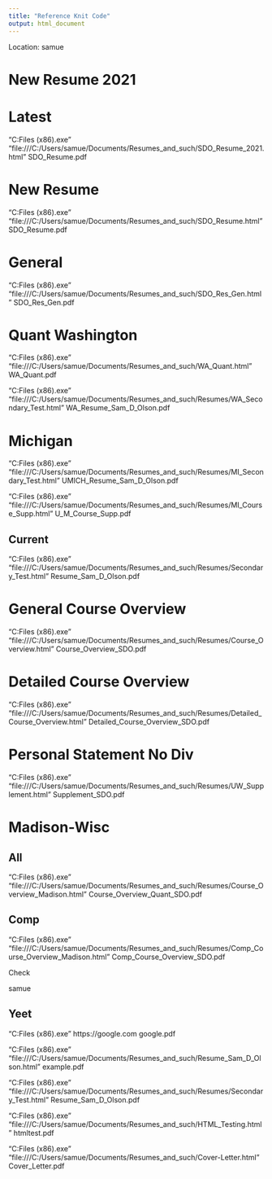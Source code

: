 ```yaml
---
title: "Reference Knit Code"
output: html_document
---
```


Location: samue

# New Resume 2021
# Latest
"C:\Program Files (x86)\wkhtmltopdf\bin\wkhtmltopdf.exe" "file:///C:/Users/samue/Documents/Resumes_and_such/SDO_Resume_2021.html" SDO_Resume.pdf

# New Resume
"C:\Program Files (x86)\wkhtmltopdf\bin\wkhtmltopdf.exe" "file:///C:/Users/samue/Documents/Resumes_and_such/SDO_Resume.html" SDO_Resume.pdf

# General
"C:\Program Files (x86)\wkhtmltopdf\bin\wkhtmltopdf.exe" "file:///C:/Users/samue/Documents/Resumes_and_such/SDO_Res_Gen.html" SDO_Res_Gen.pdf

# Quant Washington
"C:\Program Files (x86)\wkhtmltopdf\bin\wkhtmltopdf.exe" "file:///C:/Users/samue/Documents/Resumes_and_such/WA_Quant.html" WA_Quant.pdf

"C:\Program Files (x86)\wkhtmltopdf\bin\wkhtmltopdf.exe" "file:///C:/Users/samue/Documents/Resumes_and_such/Resumes/WA_Secondary_Test.html" WA_Resume_Sam_D_Olson.pdf

# Michigan

"C:\Program Files (x86)\wkhtmltopdf\bin\wkhtmltopdf.exe" "file:///C:/Users/samue/Documents/Resumes_and_such/Resumes/MI_Secondary_Test.html" UMICH_Resume_Sam_D_Olson.pdf

"C:\Program Files (x86)\wkhtmltopdf\bin\wkhtmltopdf.exe" "file:///C:/Users/samue/Documents/Resumes_and_such/Resumes/MI_Course_Supp.html" U_M_Course_Supp.pdf

## Current

"C:\Program Files (x86)\wkhtmltopdf\bin\wkhtmltopdf.exe" "file:///C:/Users/samue/Documents/Resumes_and_such/Resumes/Secondary_Test.html" Resume_Sam_D_Olson.pdf

# General Course Overview
"C:\Program Files (x86)\wkhtmltopdf\bin\wkhtmltopdf.exe" "file:///C:/Users/samue/Documents/Resumes_and_such/Resumes/Course_Overview.html" Course_Overview_SDO.pdf

# Detailed Course Overview
"C:\Program Files (x86)\wkhtmltopdf\bin\wkhtmltopdf.exe" "file:///C:/Users/samue/Documents/Resumes_and_such/Resumes/Detailed_Course_Overview.html" Detailed_Course_Overview_SDO.pdf

# Personal Statement No Div
"C:\Program Files (x86)\wkhtmltopdf\bin\wkhtmltopdf.exe" "file:///C:/Users/samue/Documents/Resumes_and_such/Resumes/UW_Supplement.html" Supplement_SDO.pdf

# Madison-Wisc
## All
"C:\Program Files (x86)\wkhtmltopdf\bin\wkhtmltopdf.exe" "file:///C:/Users/samue/Documents/Resumes_and_such/Resumes/Course_Overview_Madison.html" Course_Overview_Quant_SDO.pdf

## Comp
"C:\Program Files (x86)\wkhtmltopdf\bin\wkhtmltopdf.exe" "file:///C:/Users/samue/Documents/Resumes_and_such/Resumes/Comp_Course_Overview_Madison.html" Comp_Course_Overview_SDO.pdf

Check

samue

## Yeet 

"C:\Program Files (x86)\wkhtmltopdf\bin\wkhtmltopdf.exe" https://google.com google.pdf

"C:\Program Files (x86)\wkhtmltopdf\bin\wkhtmltopdf.exe" "file:///C:/Users/samue/Documents/Resumes_and_such/Resume_Sam_D_Olson.html" example.pdf

"C:\Program Files (x86)\wkhtmltopdf\bin\wkhtmltopdf.exe" "file:///C:/Users/samue/Documents/Resumes_and_such/Resumes/Secondary_Test.html" Resume_Sam_D_Olson.pdf

"C:\Program Files (x86)\wkhtmltopdf\bin\wkhtmltopdf.exe" "file:///C:/Users/samue/Documents/Resumes_and_such/HTML_Testing.html" htmltest.pdf

"C:\Program Files (x86)\wkhtmltopdf\bin\wkhtmltopdf.exe" "file:///C:/Users/samue/Documents/Resumes_and_such/Cover-Letter.html" Cover_Letter.pdf